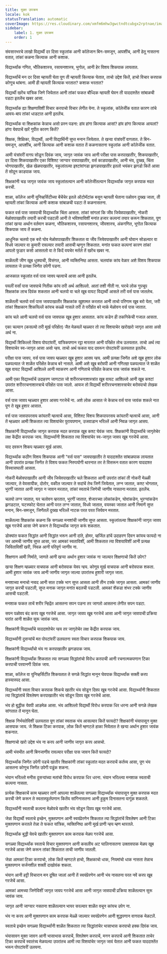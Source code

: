 ```yaml
---
title: मुक्त उपक्रम
locale: kok
statusTranslation: automatic
coverImage: https://res.cloudinary.com/xmfm6mhw3gwctndtcubgx2rptnae/image/upload/v1740337243/small_cover_educacion_fundamental_a051170f1c.webp
sidebar:
    label: 1. मुक्त उपक्रम
    order: 1
---
```

संवसारभरचे लाखो विद्यार्थी दर दिसा स्कुलांक आनी कॉलेजान बिन-समजून, आपशींच, आनी हेतू नासतना वतात, तांकां कळना कित्याक आनी कशाक.

विद्यार्थ्यांक गणित, भौतिकशास्त्र, रसायनशास्त्र, भुगोल, आनी हेर विशय शिकपाक लायतात.

विद्यार्थ्यांचें मन दर दिसा म्हायती घेता पूण ती म्हायती कित्याक घेतात, ताचो उद्देश कितें, हाचो विचार करपाक कोणूच थांबना. आमी ही म्हायती कित्याक भरतात? कशाक भरतात?

विद्यार्थी खरेंच यांत्रिक जिणे जियेतात आनी तांकां फकत बौध्दिक म्हायती घेवन ती याददाश्तेंत सांबाळची पडटा इतलेंच खबर आसा.

विद्यार्थ्यांक ह्या शिक्षणाविशीं विचार करपाचो विचार लेगीत येना. ते स्कुलांक, कॉलेजींक वतात कारण तांचे आवय-बाप तांकां धाडटात आनी इतलेंच.

विद्यार्थ्यांक वा शिक्षकांक केन्नाच असो प्रस्न पडना: हांव हांगा कित्याक आसां? हांव हांगा कित्याक आयलां? हांगा येवपाचें खरें गुपीत कारण कितें?

शिक्षक, शिक्षिका, विद्यार्थी, आनी विद्यार्थिनी सुप्त मनान जियेतात. ते खऱ्या यंत्रांवरीं वागतात. ते बिन-समजून, आपशींच, आनी कित्याक आनी कशाक वतात तें कळनासतना स्कुलांक आनी कॉलेजींक वतात.

आमी यंत्रांवरीं वागप सोडून दिवंक जाय, जागृत जावंक जाय आनी परीक्षा पास करपाखातीर, शिकपाखातीर, दर दिसा शिकपाखातीर एका विशिश्ट जाग्यार रावपाखातीर, वर्स काडपाखातीर, आनी भंय, दुख्ख, चिंता भोगपाखातीर, खेळ खेळपाखातीर, स्कुलांतल्या इश्टांवांगडा झगडपाखातीर इतलो भयंकर झगडो कितें आसा तें सोदून काडपाक जाय.

शिक्षकांनी चड जागृत जावंक जाय स्कुलांतल्यान आनी कॉलेजींतल्यान विद्यार्थ्यांक जागृत करपाक मदत करची.

शाळा, कॉलेज आनी युनिव्हर्सिटीच्या बेंचेंचेर इतले ऑटोमॅटांक बसून म्हायती घेताना पळोवन दुख्ख जाता, ती म्हायती तांकां कित्याक आनी कशाक सांबाळची पडटा तें कळनासतना.

फकत वर्स पास जावपाची विद्यार्थ्यांक चिंता आसता. तांकां सांगलां कि जीव जियेवपाखातीर, नोकरी मेळोवपाखातीर तयारी करची पडटली आनी ते भविश्याविशीं मनांत हजार कल्पनां तयार करून शिकतात, पूण तांकां खऱ्या अर्थान वर्तमान कळना, भौतिकशास्त्र, रसायनशास्त्र, जीवशास्त्र, अंकगणित, भूगोल कित्याक शिकपाक जाय तें कळना.

आधुनिक चलयो एक बरो घोव मेळोवपाखातीर शिकतात वा जीव जियेवपाखातीर आनी घोवान सोडल्यार वा विधवे जाल्यार वा कुमारी रावल्यार तयारी आसची म्हणून शिकतात. मनांत फकत कल्पनां कारण तांकां आपलो फुडार कसो आसतलो वा ते किदें वयचेर मर्तले तें खरेंच खबर ना.

शाळेंतली जीण खूब धुक्याची, विसंगत, आनी व्यक्तिनिष्ठ आसता. चलयांक कांय वेळार अशे विशय शिकपाक लायतात जे प्रत्यक्ष जिणेंत उपेगी पडना.

आजकाल स्कुलांत वर्स पास जावप म्हत्वाचें आसा आनी इतलेंच.

पयलीं वर्सां पास जावपाचे नितीक कांय तरी अर्थ आशिल्लो. आतां तशी नीती ना. घरचे लोक गुपचूप शिक्षकांक लाच दिवंक शकतात आनी चलयो वा चले खूब वायट विद्यार्थी आसले तरी वर्स पास जातलेच.

शाळेंतली चलयो वर्स पास जावपाखातीर शिक्षकांक खुशामत करतात आनी ताचो परिणाम खूब बरो येता, जरी तांकां शिक्षकान शिकयिल्लें कांयच कळ्ळें नासले तरी ते परीक्षेंत बरे मार्क मेळोवन वर्स पास जातात.

कांय चले आनी चलयो वर्स पास जावपाक खूब हुशार आसतात. कांय कडेन ही तकनिकेची गजाल आसता.

एका चल्यान (कसल्यो तरी मूर्ख परिक्षेंत) जैत मेळयलें म्हळ्यार तो त्या विशयाचेर खरोखरो जागृत आसा असो अर्थ ना.

विद्यार्थी शिकिल्लो विशय पोपटांवरीं, यांत्रिकपणान रट्टा मारतात आनी परिक्षेंत तोच उलयतात. ताचो अर्थ त्या विशयाचेर स्व-जागृत आसा असो न्हय. ताचो अर्थ फकत याद दवरून पोपटांवरीं उलयतात इतलेंच.

परीक्षा पास जावप, वर्स पास जावप म्हळ्यार खूब हुशार आसप न्हय. आमी प्रत्यक्ष जिणेंत अशे खूब हुशार लोक पळयल्यात जे शाळेंत परिक्षेंत केन्नाच बरे नासले. आमी अशे खूब बरोवपी आनी गणितज्ञ पळयल्यात जे शाळेंत खूब वायट विद्यार्थी आशिल्ले आनी व्याकरण आनी गणिताचे परिक्षेंत केन्नाच पास जावंक शकले ना.

आमी एका विद्यार्थ्याचें उदाहरण जाणटात जो शरीररचनाशास्त्रांत खूब वायट आशिल्लो आनी खूब कश्टां उपरांत शरीररचनाशास्त्राचे परिक्षेंत पास जालो. आयज तो विद्यार्थी शरीररचनाशास्त्राचेर बरोवपाचो लेखक आसा.

वर्स पास जावप म्हळ्यार हुशार आसप गरजेचें ना. अशे लोक आसात जे केन्नाच वर्स पास जावंक शकले नात पूण ते खूब हुशार आसात.

वर्स पास जावपापरसय कांयतरी म्हत्वाचें आसा, विशिश्ट विशय शिकपापरसय कांयतरी म्हत्वाचें आसा, आनी तें म्हळ्यार आमी शिकतात त्या विशयांचेर पुरायपणान, उजवाडान भरिल्लें आनी निवळ जागृत आसप.

शिक्षकांनी विद्यार्थ्यांक जागृत करपाक मदत करपाक खूब कश्ट घेवंक जाय. शिक्षकांनी विद्यार्थ्यांचे जागृतेचेर लक्ष केंद्रीत करपाक जाय. विद्यार्थ्यांनी शिकतात त्या विशयांचेर स्व-जागृत जावप खूब गरजेचें आसा.

याद दवरून शिकप म्हळ्यार मूर्ख आसप.

विद्यार्थ्यांक कठीण विशय शिकपाक आनी "वर्स पास" जावपाखातीर ते याददाश्तेंत सांबाळपाक लायतात आनी उपरांत प्रत्यक्ष जिणेंत ते विशय फकत निरुपयोगी थारनात तर ते विसरून वतात कारण याददाश्त विस्वासघाती आसता.

नोकरी मेळोवपाखातीर आनी जीव जियेवपाखातीर चले शिकतात आनी उपरांत तांकां ती नोकरी मेळ्ळी जाल्यार, ते वेवसायीक, दोतोर, वकील जाल्यार ते सदांचें तेच जिणें जियेतात, लग्न जातात, कश्ट भोगतात, भुरगीं जातात आनी जागृत न जावन मरतात, तांकां स्वताचे जिणेची जाणीव नासतना मरतात. इतलेंच.

चलयो लग्न जातात, घर चलोवन व्हरतात, भुरगीं जातात, शेजारच्या लोकांकडेन, घोवांकडेन, भुरग्यांकडेन झगडटात, घटस्फोट घेतात आनी परत लग्न जातात, विधवे जातात, वयस्का जातात आनी निमाणें सुप्त मनान, बिन-समजून, जिणेंतलें दुख्ख भरिल्लें नाटक परत परत जियेवन मरतात.

शाळेंतल्या शिक्षकांक कळना कि सगळ्या मनशांची जाणीव सुप्त आसता. स्कुलांतल्या शिक्षकांनी जागृत जावप खूब गरजेचें आसा जेणे करून ते विद्यार्थ्यांक जागृत करूं शकतात.

डोक्यांत फकत सिद्धांत आनी सिद्धांत भरून आनी दांते, होमर, व्हर्जिल हांचें उदाहरण दिवन कांयच फायदो ना जर आमची जाणीव सुप्त आसा, जर आमकां स्वताविशीं, आमी शिकतात त्या विशयाविशीं आनी प्रत्यक्ष जिविताविशीं खरी, निवळ आनी परिपूर्ण जाणीव ना.

शिक्षणान आमी निर्माते, जाणते आनी खऱ्या अर्थान हुशार जावंक ना जाल्यार शिक्षणाचो कितें उपेग?

खऱ्या शिक्षण म्हळ्यार वाचपाक आनी बरोवपाक येवप न्हय. कोणूय मूर्ख वाचपाक आनी बरोवपाक शकता. आमी हुशार जावंक जाय आनी जाणीव जागृत जाल्या उपरांतच हुशारी जागृत जाता.

मनशाच्या मनाचो नव्वद आनी सात टक्के भाग सुप्त आसता आनी तीन टक्के जागृत आसता. आमकां जाणीव जागृत करची पडटली, सुप्त मनाक जागृत मनांत बदलची पडटली. आमकां शेंकडा शंभर टक्के जाणीव आसची पडटली.

मनशाक फकत ताचें शरीर न्हिद्रेंत आसतना सपन पडना तर जागतो आसतना लेगीत सपन पडटा.

सपन पळोवप बंद करप खूब गरजेचें आसा. जागृत जावप खूब गरजेचें आसा आनी जागृत जावपाची प्रक्रिया घरांत आनी शाळेंत सुरू जावंक जाय.

शिक्षकांनी विद्यार्थ्यांचे याददाश्तेचेर न्हय तर जागृतेचेर लक्ष केंद्रीत करपाक जाय.

विद्यार्थ्यांनी दुसऱ्यांचें मत पोपटांवरीं उलयतना स्वता विचार करपाक शिकपाक जाय.

शिक्षकांनी विद्यार्थ्यांचो भंय ना करपाखातीर झगडपाक जाय.

शिक्षकांनी विद्यार्थ्यांक शिकतात त्या सगळ्या सिद्धांतांचो विरोध करपाची आनी रचनात्मकपणान टिका करपाची परवानगी दिवंक जाय.

शाळा, कॉलेज वा युनिव्हर्सिटींत शिकयतात ते सगळे सिद्धांत मानून घेवपाक विद्यार्थ्यांक सक्ती करप हास्यास्पद आसा.

विद्यार्थ्यांनी स्वता विचार करपाक शिकचे खातीर भंय सोडून दिवप खूब गरजेचें आसा. विद्यार्थ्यांनी शिकतात त्या सिद्धांतांचें विश्लेषण करपाखातीर भंय सोडून दिवप खूब गरजेचें आसा.

भंय हो बुद्धीक येवपी आडमेळ आसा. भंय आशिल्लो विद्यार्थी विरोध करपाक धिर धरना आनी सगळे लेखक सांगतात तें मानून घेता.

शिक्षक निर्भयतेविशीं उलयतात पूण तांकां स्वताक भंय आसल्यार कितें फायदो? शिक्षकांनी भंयापासून मुक्त आसपाक जाय. जे शिक्षक टिका करपाक, लोक कितें म्हणटले हाका भियेतात ते खऱ्या अर्थान हुशार जावंक शकनात.

शिक्षणाचो खरो उद्देश भंय ना करप आनी जाणीव जागृत करप आसचो.

आमी भंयभीत आनी बिनजाणीव रावल्यार परीक्षा पास जावन कितें फायदो?

विद्यार्थ्यांक जिणेंत उपेगी पडचे खातीर शिक्षकांनी तांकां स्कुलांत मदत करपाचें कर्तव्य आसा, पूण भंय आसतना कोणूच जिणेंत उपेगी पडूंक शकना.

भंयान भरिल्लो मनीस दुसऱ्यांच्या मतांचो विरोध करपाक धिर धरना. भंयान भरिल्ल्या मनशाक स्वताची कल्पना नासता.

प्रत्येक शिक्षकाचें काम म्हळ्यार ताणें आपल्या शाळेंतल्या सगळ्या विद्यार्थ्यांक भंयापासून मुक्त करपाक मदत करची जेणे करून ते स्वतास्फूर्तपणान कितेंय सांगिनासतना आनी हुकूम दिनासतना वागूंक शकतले.

विद्यार्थ्यांनी स्वताची कल्पना मेळोवचे खातीर भंय सोडून दिवप खूब गरजेचें आसा.

जेन्ना विद्यार्थी स्वताचे इच्छेन, मुक्तपणान आनी स्वयंप्रेरणेन शिकतात त्या सिद्धांतांचें विश्लेषण आनी टिका मुक्तपणान करतले तेन्ना ते फकत यांत्रिक, व्यक्तिनिष्ठ आनी मूर्ख प्राणी न्हय म्हण थारतले.

विद्यार्थ्यांक बुद्धी येवचे खातीर मुक्तपणान काम करपाक मेळप गरजेचें आसा.

सगळ्या विद्यार्थ्यांक स्वताचे विचार मुक्तपणान आनी कसलीय अट घालिनासतना उक्तावपाक मेळप खूब गरजेचें आसा जेणे करून तांकां शिकतात ताची जाणीव जातली.

जेन्ना आमकां टिका करपाचो, लोक कितें म्हणटले हाचो, शिक्षकाचो धाक, नियमांचो धाक नासता तेन्नाच मुक्तपणान सर्जनशील शक्ती दाखोवंक शकता.

भंयान आनी हट्टी विचारान मन दूषित जालां आनी तें स्वयंप्रेरणेन आनी भंय नासतना परत नवें करप खूब गरजेचें आसा.

आमकां आमच्या जिणेविशीं जागृत जावप गरजेचें आसा आनी जागृत जावपाची प्रक्रिया शाळेंतल्यान सुरू जावंक जाय.

जागृत आनी जाग्यार नसतना शाळेंतल्यान भायर सरल्यार शाळेंत वचून कांयच उपेग ना.

भंय ना करप आनी मुक्तपणान काम करपाक मेळ्ळें जाल्यार स्वयंप्रेरणेन आनी शुद्धपणान वागपाक मेळटलें.

स्वताचे इच्छेन सगळ्या विद्यार्थ्यांनी शाळेंत शिकतात त्या सिद्धांतांचेर भासाभास करपाचो हक्क दिवंक जाय.

भंयासावन मुक्त जावन आनी भासाभास करपाचें, विश्लेषण करपाचें, मनन करपाचें आनी शिकतात ताचेर टिका करपाचें स्वातंत्र्य मेळयल्या उपरांतच आमी त्या विशयांचेर जागृत जावं येतात आनी फकत याददाश्तेंत भरून पोपटांवरीं उलयना.

